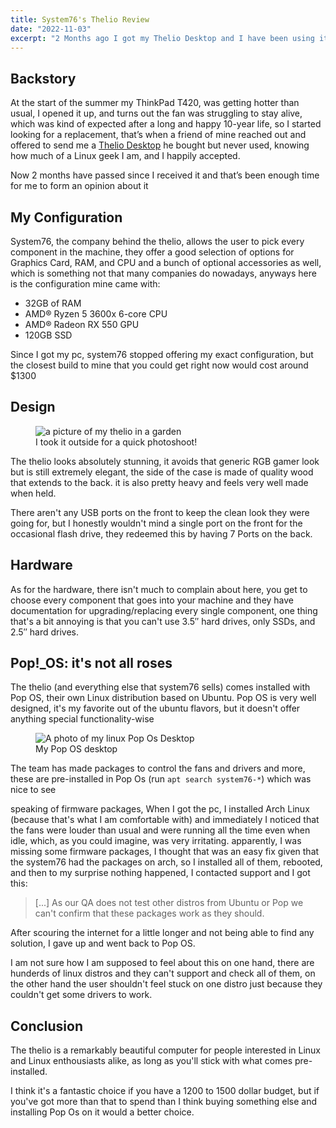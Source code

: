```yaml
---
title: System76's Thelio Review
date: "2022-11-03"
excerpt: "2 Months ago I got my Thelio Desktop and I have been using it daily ever since, today I wrote a review about, I hope you find it useful"
---
```


## Backstory

At the start of the summer my ThinkPad T420, was getting hotter than usual, I opened it up, and turns out the fan was struggling to stay alive, which was kind of expected after a long and happy 10-year life, so I started looking for a replacement, that’s when a friend of mine reached out and offered to send me a <a href="https://desktop.system76.com" target="_blank">Thelio Desktop</a> he bought but never used, knowing how much of a Linux geek I am, and I happily accepted.

Now 2 months have passed since I received it and that’s been enough time for me to form an opinion about it

## My Configuration

System76, the company behind the thelio, allows the user to pick every component in the machine, they offer a good selection of options for Graphics Card, RAM, and CPU and a bunch of optional accessories as well, which is something not that many companies do nowadays, anyways here is the configuration mine came with:

- 32GB of RAM
- AMD® Ryzen 5 3600x 6-core CPU
- AMD® Radeon RX 550 GPU
- 120GB SSD

Since I got my pc, system76 stopped offering my exact configuration, but the closest build to mine that you could get right now would cost around $1300

## Design

<figure>
  <img src="/thelio-in-garden.JPG" alt="a picture of my thelio in a garden" />
  <figcaption>I took it outside for a quick photoshoot!</figcaption>
</figure>

The thelio looks absolutely stunning, it avoids that generic RGB gamer look but is still extremely elegant, the side of the case is made of quality wood that extends to the back. it is also pretty heavy and feels very well made when held.

There aren't any USB ports on the front to keep the clean look they were going for, but I honestly wouldn't mind a single port on the front for the occasional flash drive, they redeemed this by having 7 Ports on the back.

## Hardware

As for the hardware, there isn't much to complain about here, you get to choose every component that goes into your machine and they have documentation for upgrading/replacing every single component, one thing that's a bit annoying is that you can't use 3.5″ hard drives, only SSDs, and 2.5″ hard drives.

## Pop!\_OS: it's not all roses

The thelio (and everything else that system76 sells) comes installed with Pop OS, their own Linux distribution based on Ubuntu. Pop OS is very well designed, it's my favorite out of the ubuntu flavors, but it doesn't offer anything special functionality-wise

<figure>
  <img src="/pop-os-screenshot.png" alt="A photo of my linux Pop Os Desktop" />
  <figcaption>My Pop OS desktop</figcaption>
</figure>

The team has made packages to control the fans and drivers and more, these are pre-installed in Pop Os (run `apt search system76-*`) which was nice to see

speaking of firmware packages, When I got the pc, I installed Arch Linux (because that's what I am comfortable with) and immediately I noticed that the fans were louder than usual and were running all the time even when idle, which, as you could imagine, was very irritating. apparently, I was missing some firmware packages, I thought that was an easy fix given that the system76 had the packages on arch, so I installed all of them, rebooted, and then to my surprise nothing happened, I contacted support and I got this:

> [...] As our QA does not test other distros from Ubuntu or Pop we can't confirm that these packages work as they should.

After scouring the internet for a little longer and not being able to find any solution, I gave up and went back to Pop OS.

I am not sure how I am supposed to feel about this on one hand, there are hunderds of linux distros and they can't support and check all of them, on the other hand the user shouldn't feel stuck on one distro just because they couldn't get some drivers to work.

## Conclusion

The thelio is a remarkably beautiful computer for people interested in Linux and Linux enthousiasts alike, as long as you'll stick with what comes pre-installed.

I think it's a fantastic choice if you have a 1200 to 1500 dollar budget, but if you've got more than that to spend than I think buying something else and installing Pop Os on it would a better choice.
